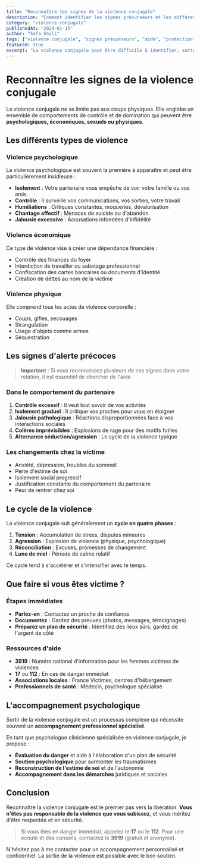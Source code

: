 ```yaml
---
title: "Reconnaître les signes de la violence conjugale"
description: "Comment identifier les signes précurseurs et les différentes formes de violence dans le couple pour agir et demander de l'aide."
category: "violence-conjugale"
publishedAt: "2024-01-15"
author: "Safa Shili"
tags: ["violence conjugale", "signes précurseurs", "aide", "protection"]
featured: true
excerpt: "La violence conjugale peut être difficile à identifier, surtout quand elle commence subtilement. Apprenez à reconnaître les signes pour mieux vous protéger."
---
```


# Reconnaître les signes de la violence conjugale

La violence conjugale ne se limite pas aux coups physiques. Elle englobe un ensemble de comportements de contrôle et de domination qui peuvent être **psychologiques, économiques, sexuels ou physiques**.

## Les différents types de violence

### Violence psychologique

La violence psychologique est souvent la première à apparaître et peut être particulièrement insidieuse :

- **Isolement** : Votre partenaire vous empêche de voir votre famille ou vos amis
- **Contrôle** : Il surveille vos communications, vos sorties, votre travail
- **Humiliations** : Critiques constantes, moqueries, dévalorisation
- **Chantage affectif** : Menaces de suicide ou d'abandon
- **Jalousie excessive** : Accusations infondées d'infidélité

### Violence économique

Ce type de violence vise à créer une dépendance financière :

- Contrôle des finances du foyer
- Interdiction de travailler ou sabotage professionnel
- Confiscation des cartes bancaires ou documents d'identité
- Création de dettes au nom de la victime

### Violence physique

Elle comprend tous les actes de violence corporelle :

- Coups, gifles, secouages
- Strangulation
- Usage d'objets comme armes
- Séquestration

## Les signes d'alerte précoces

> **Important** : Si vous reconnaissez plusieurs de ces signes dans votre relation, il est essentiel de chercher de l'aide.

### Dans le comportement du partenaire

1. **Contrôle excessif** : Il veut tout savoir de vos activités
2. **Isolement graduel** : Il critique vos proches pour vous en éloigner
3. **Jalousie pathologique** : Réactions disproportionnées face à vos interactions sociales
4. **Colères imprévisibles** : Explosions de rage pour des motifs futiles
5. **Alternance séduction/agression** : Le cycle de la violence typique

### Les changements chez la victime

- Anxiété, dépression, troubles du sommeil
- Perte d'estime de soi
- Isolement social progressif
- Justification constante du comportement du partenaire
- Peur de rentrer chez soi

## Le cycle de la violence

La violence conjugale suit généralement un **cycle en quatre phases** :

1. **Tension** : Accumulation de stress, disputes mineures
2. **Agression** : Explosion de violence (physique, psychologique)
3. **Réconciliation** : Excuses, promesses de changement
4. **Lune de miel** : Période de calme relatif

Ce cycle tend à s'accélérer et s'intensifier avec le temps.

## Que faire si vous êtes victime ?

### Étapes immédiates

- **Parlez-en** : Contactez un proche de confiance
- **Documentez** : Gardez des preuves (photos, messages, témoignages)
- **Préparez un plan de sécurité** : Identifiez des lieux sûrs, gardez de l'argent de côté

### Ressources d'aide

- **3919** : Numéro national d'information pour les femmes victimes de violences
- **17** ou **112** : En cas de danger immédiat
- **Associations locales** : France Victimes, centres d'hébergement
- **Professionnels de santé** : Médecin, psychologue spécialisé

## L'accompagnement psychologique

Sortir de la violence conjugale est un processus complexe qui nécessite souvent un **accompagnement professionnel spécialisé**.

En tant que psychologue clinicienne spécialisée en violence conjugale, je propose :

- **Évaluation du danger** et aide à l'élaboration d'un plan de sécurité
- **Soutien psychologique** pour surmonter les traumatismes
- **Reconstruction de l'estime de soi** et de l'autonomie
- **Accompagnement dans les démarches** juridiques et sociales

## Conclusion

Reconnaître la violence conjugale est le premier pas vers la libération. **Vous n'êtes pas responsable de la violence que vous subissez**, et vous méritez d'être respectée et en sécurité.

> Si vous êtes en danger immédiat, appelez le **17** ou le **112**. Pour une écoute et des conseils, contactez le **3919** (gratuit et anonyme).

N'hésitez pas à me contacter pour un accompagnement personnalisé et confidentiel. La sortie de la violence est possible avec le bon soutien.